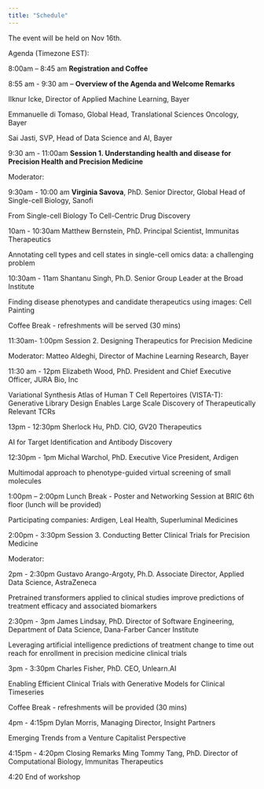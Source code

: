 ```yaml
---
title: "Schedule"
---
```


The event will be held on Nov 16th.

Agenda (Timezone EST):

8:00am – 8:45 am **Registration and Coffee**
 
8:55 am - 9:30 am – **Overview of the Agenda and Welcome Remarks**

Ilknur Icke, Director of Applied Machine Learning, Bayer

Emmanuelle di Tomaso,  Global Head, Translational Sciences Oncology, Bayer

Sai Jasti, SVP, Head of Data Science and AI, Bayer
 
9:30 am - 11:00am **Session 1. Understanding health and disease for Precision Health and Precision Medicine**

Moderator:

9:30am - 10:00 am **Virginia Savova**, PhD. Senior Director, Global Head of Single-cell Biology, Sanofi

From Single-cell Biology To Cell-Centric Drug Discovery

10am - 10:30am Matthew Bernstein, PhD.  Principal Scientist, Immunitas Therapeutics

Annotating cell types and cell states in single-cell omics data: a challenging problem

10:30am - 11am Shantanu Singh, Ph.D.  Senior Group Leader at the Broad Institute

Finding disease phenotypes and candidate therapeutics using images: Cell Painting
 
Coffee Break - refreshments will be served (30 mins)
 
11:30am- 1:00pm
Session 2. Designing Therapeutics for Precision Medicine

Moderator: Matteo Aldeghi, Director of Machine Learning Research, Bayer

11:30 am - 12pm Elizabeth Wood, PhD.  President and Chief Executive Officer, JURA Bio, Inc

Variational Synthesis Atlas of Human T Cell Repertoires (VISTA-T): Generative Library Design Enables Large Scale Discovery of Therapeutically Relevant TCRs

13pm - 12:30pm Sherlock Hu, PhD.  CIO, GV20 Therapeutics

AI for Target Identification and Antibody Discovery

12:30pm - 1pm Michal Warchol, PhD. Executive Vice President, Ardigen

Multimodal approach to phenotype-guided virtual screening of small molecules

1:00pm – 2:00pm Lunch Break - Poster and Networking Session at BRIC 6th floor (lunch will be provided)

Participating companies: Ardigen, Leal Health, Superluminal Medicines
 
2:00pm - 3:30pm
Session 3. Conducting Better Clinical Trials for Precision Medicine

Moderator:

2pm - 2:30pm Gustavo Arango-Argoty, Ph.D.  Associate Director, Applied Data Science, AstraZeneca

Pretrained transformers applied to clinical studies improve predictions of treatment efficacy and associated biomarkers

2:30pm - 3pm James Lindsay, PhD. Director of Software Engineering, Department of Data Science, Dana-Farber Cancer Institute

Leveraging artificial intelligence predictions of treatment change to time out reach for enrollment in precision medicine clinical trials

3pm - 3:30pm Charles Fisher, PhD. CEO, Unlearn.AI

Enabling Efficient Clinical Trials with Generative Models for Clinical Timeseries

Coffee Break - refreshments will be provided (30 mins)
 
4pm - 4:15pm Dylan Morris, Managing Director, Insight Partners

Emerging Trends from a Venture Capitalist Perspective

4:15pm - 4:20pm Closing Remarks
Ming Tommy Tang, PhD. Director of Computational Biology, Immunitas Therapeutics

4:20 End of workshop
